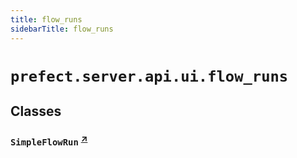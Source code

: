 ```yaml
---
title: flow_runs
sidebarTitle: flow_runs
---
```


# `prefect.server.api.ui.flow_runs`

## Classes

### `SimpleFlowRun` <sup><a href="https://github.com/PrefectHQ/prefect/blob/main/src/prefect/server/api/ui/flow_runs.py#L27" target="_blank">↗</a></sup>
